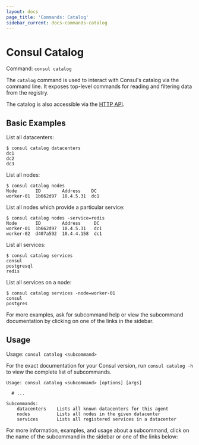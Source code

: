 ```yaml
---
layout: docs
page_title: 'Commands: Catalog'
sidebar_current: docs-commands-catalog
---
```


# Consul Catalog

Command: `consul catalog`

The `catalog` command is used to interact with Consul's catalog via the command
line. It exposes top-level commands for reading and filtering data from the
registry.

The catalog is also accessible via the [HTTP API](/api/catalog.html).

## Basic Examples

List all datacenters:

```text
$ consul catalog datacenters
dc1
dc2
dc3
```

List all nodes:

```text
$ consul catalog nodes
Node       ID        Address    DC
worker-01  1b662d97  10.4.5.31  dc1
```

List all nodes which provide a particular service:

```text
$ consul catalog nodes -service=redis
Node       ID        Address     DC
worker-01  1b662d97  10.4.5.31   dc1
worker-02  d407a592  10.4.4.158  dc1
```

List all services:

```text
$ consul catalog services
consul
postgresql
redis
```

List all services on a node:

```text
$ consul catalog services -node=worker-01
consul
postgres
```

For more examples, ask for subcommand help or view the subcommand documentation
by clicking on one of the links in the sidebar.

## Usage

Usage: `consul catalog <subcommand>`

For the exact documentation for your Consul version, run `consul catalog -h` to
view the complete list of subcommands.

```text
Usage: consul catalog <subcommand> [options] [args]

  # ...

Subcommands:
    datacenters    Lists all known datacenters for this agent
    nodes          Lists all nodes in the given datacenter
    services       Lists all registered services in a datacenter
```

For more information, examples, and usage about a subcommand, click on the name
of the subcommand in the sidebar or one of the links below:
